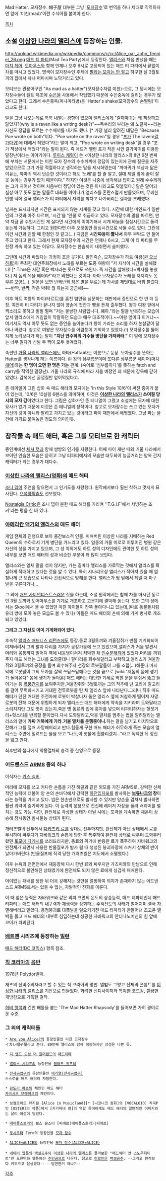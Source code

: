 Mad Hatter. 모자장수. 帽子屋
대부분 그냥 '[[모자 장수|모자장수]]'로 번역을 하나 제대로 직역하자면 앞에 '미친(mad)'이란 수식어를 붙여야 한다.

[[목차]]

== 소설 [[이상한 나라의 앨리스]]에 등장하는 인물. ==
http://upload.wikimedia.org/wikipedia/commons/c/cc/Alice_par_John_Tenniel_26.png
[[매드 티 파티]](Mad Tea Party)에서 등장한다. [[앨리스]]와 처음 만났을 때는 [[마치 헤어]], [[도마우스]]와 함께 언제나 오후 6시로 고정되어 있는 매드 티 파티에서 끝없이 차를 마시고 있었다.
명색이 모자장수인 주제에 [[하라는 공부는 안 하고|팔라는 모자는 안 팔고]] 허구한 날 3월토끼의 집에서 차나 퍼마시며 노닥거리고 있다.

모티브는 관용어구인 "As mad as a hatter"(모자장수처럼 미친)-으로, 그 당시에는 모자장수들이 펠트 제조에 [[수은]]을 사용해서 작업했기 때문에 수은중독에 걸리는 경우가 많았다고 한다. 그래서 수은중독(미나마타병)을 'Hatter's shake(모자장수의 손떨림)'이라고도 한다.

말을 그냥 나오는데로 툭툭 내뱉는 경향이 있으며 앨리스에게 "갈까마귀는 왜 책상하고 닮았지?(why is a raven like a writing desk?)"~~독수리의 부리는 왜 노랄까~~라는 자신도 정답을 모르는 수수께끼를 내기도 했다. [* 가장 널리 알려진 대답은 "Because Poe wrote on both"이다. "Poe wrote on the raven"일 경우 "[[에드거 앨런 포|포]]가 The raven([[갈까마귀#s-2|갈가마귀]])에 대해서 적었다"라는 말이 되고, "Poe wrote on writing desk"일 경우 "포가 책상에서 적었다"라는 말이 된다. 즉 에드거 앨런 포가 적은 시인 갈가마귀를 이용한 말장난이라는 이야기이다. [[루이스 캐럴]]이 쓴 <이상한 나라의 앨리스>의 8만 6천 번째에 부치는 서문에서는 미친 모자 장수의 수수께끼에 정답이 있는지에 관해 질문을 자주 받았으므로 그가 가장 적절하다고 생각하는 답을 제시하였는데 "까마귀가 책상과 닮은 이유는, 까마귀 역시 단순한 것이라고 해도 '노래'를 할 줄 알고, 절대 제일 앞에 끝이 잘못 놓이는 경우가 없기 때문이다." 하지만 이것은 나중에 생각해낸 답이고 원래 수수께끼는 그가 지어낸 것이며 처음부터 정답이 있는 것은 아니라고도 덧붙였다.] 말은 말이되 실상 아무 뜻도 없는 말들로 대화를 이어나가 앨리스를 혼란스럽게 만들었으며, 무례한 언행 덕에 결국 앨리스가 티 파티에서 자리를 박차고 나가버리는 결과를 초래했다.

날짜는 표시되지만 시간은 표시되지 않는 시계를 갖고 있다. 시간에 대한 마인드가 일반인의 그것과 아주 다르며, '시간'을 '인물'로 취급하고 있다. 모자장수의 말을 따르면, 만약 지금 곧 수업시간인 게 싫다면 시간에게 이야기해서 시계 바늘을 점심시간으로 돌려놓는게 가능하다. 그리고 원한다면 아주 오랫동안 점심시간으로 놔둘 수도 있다.
그런데 이건 시간과 친할 때 한정인 것 같고(…) 지금은 '''시간쨔응이 뿔나서''' 아무 부탁도 안 들어주고 있다고 한다. 그래서 현재 모자장수의 시간은 언제나 6시고, 그게 이 티 파티를 무한정 계속 하고 있는 이유다. 모자장수는 한숨까지 내쉬면서 슬퍼했다.

그런데 시간과 싸웠다는 과정이 조금 웃기다. 말인즉슨, 모자장수가 하트 여왕([[퀸 오브 하트]])이 주최한 대연주회장에서 노래를 부르는 도중 여왕이 "저 자식이 시간을 살해했다! [* Time은 시간 혹은 박자라는 뜻으로도 쓰인다. 즉 시간을 살해했다=박자를 놓쳤다.] 저 놈의 목을 베어라!"라고 외쳤다는 것이다. 아마 모자장수가 노래를 지지리도 못 부른 모양(…). 원문을 보면 [[반짝반짝 작은 별]]을 부르는데 가사를 제멋대로 바꿔 불렀다. ~~반짝, 반짝, 작은 박쥐! 뭘 하는지 궁금해!~~

이후 하트 여왕의 파이(타르트)를 훔친 범인을 심문하는 재판에서 증인으로 한 번 더 등장. 여전히 티 파티가 끝나지 않아 양손에 찻잔과 빵을 든채 출두했다. 왕과 여왕 앞에서 찍소리도 못하고 벌벌 떨며 "저는 불쌍한 사람입니다, 폐하."라는 말을 반복하는 모습이 앞서 앨리스에게 거침없이 막말하던 모습과 매우 대조적이다.~~여왕 앞이다 이거냐~~ 여기서도 역시 아무 뜻도 없는 증언을 늘어놓다가 왕이 가라는 소리를 하자 쏜살같이 달아나 버렸다.
참고로 여왕은 모자장수를 어렴풋이 기억하고 있었다.(!) 모자장수를 뚫어지게 노려보다가 하는 말이 '''"지난 연주회의 가수들 명단을 가져와라."''' 이 말에 모자장수는 너무 떨다가 신발 두 짝이 모두 벗겨졌다.

속편인 [[거울 나라의 앨리스]]에도 하타(Hatta)라는 이름으로 등장. 모자장수를 뜻하는 Hatter를 생각나게 하는 이름이다. 흰 왕의 심부름꾼이며 또다른 심부름꾼 헤이어([[마치 헤어]])와는 '''한 명이 오면 한 명은 가는''' 관계. (숙어로 '심부름하다'를 뜻하는 fatch and carry를 직역한 말장난).
거울 나라의 규칙에 따라 지을 예정인 죄 때문에 감옥에 갇혀 있었다. 감옥에선 굴껍질만 얻어먹었다고.

존 테이얼이 그린 삽화 속 매드 해터의 모자에는 'In this Style 10/6'이 써진 종이가 붙어 있는데, 10/6은 10실링 6펜스를 의미하며, 이것은 '''[[이상한 나라의 앨리스]]가 쓰여질 당시의 모자 값'''이었다고 한다. 그림은 삽화가인 존 테니얼이 그렸고 소설에는 모자에 대한 묘사가 없기 때문에 이것은 존 테니얼의 창작이다.
참고로 모자장수는 쓰고 있는 모자가 자신의 것이 아니라 팔려고 가지고 있는 것이라고 파이 재판에서 해명했다. 그냥 파는 물건에 가격표 붙여놓은 정도의 의미인듯.
== 창작물 속 매드 해터, 혹은 그를 모티브로 한 캐릭터 ==
동인계에선 [[체셔 캣]]과 함께 쌍방의 인기를 자랑한다. 어째 파이 재판 때와 거울 나라에서 보이던 안습한 모습은 묻히고 그냥 티파티에서의 모습만 대두되어 능글거리는 양복 간지 캐릭터가 되는 경우가 대다수.

=== [[이상한 나라의 앨리스(영화)]]의 매드 해터 ===
[[조니 뎁]]이 주연을 맡으면서 그 인기도를 자랑했다. 원작에서보다 훨씬 착하고 멋지게 묘사된다. [[으쓱쿵짝춤]]도 선보였다.

[[Nostalgia Critic]]은 조니 뎁이 분한 매드 해터를 가리켜 ''T.G.I.F'에서 서빙하는 조커'라는 평을 한 바 있다. 

=== [[아메리칸 맥기의 앨리스]]의 매드 해터 ===
게임 전체의 진행으로 보아 중간보스격 인물. 미쳐버린 이상한 나라를 지배하는 Red Queen의 수하로서 기계 병단을 거느리고 있다. 일종의 거울 미로로 이루어진 병원 같은 자신의 성을 가지고 있으며, 그 성 이외에도 하트 성의 디자인에도 관여한 듯 하트 성의 내부를 보면 매드 해터의 성과 비슷한 부분이 꽤 많이 보인다. 

앨리스와는 일체 말을 섞지 않지만, 가는 길마다 앨리스를 가로막는 것에서 앨리스를 확실하게 적대하고 있다는 것을 알 수 있다. 특히 시나리오상 앨리스가 작아져 있을 때 엄청나게 큰 모습으로 나타나 간접적으로 방해를 한다. 앨리스가 땅 밑에서 헤맬 때 마구 발을 구른다거나...

그 외에 [[매드 사이언티스트]]스러운 짓을 하는데, 소설 원작에서는 함께 차를 마시던 동료인 3월 토끼와 도어마우스를 기계로 개조하고 고문기에 결박해 놓는다. 또한 그의 성에서는 Skool에서 볼 수 있었던 미친 아이들이 잔뜩 돌아다니고 있는데,(따로 동물들처럼 유리 방에 모아 놓은 모습도 볼 수 있다) 이들은 매드 해터의 손에 의해 기계 병사로 개조되고 있었다.

'''그리고 그 자신도 이미 기계화되어 있다.'''

후속작 [[앨리스 매드니스 리턴즈]]에도 등장.동료 3월토끼와 겨울잠쥐가 반쯤 기계화되어 미쳐버려서 그의 팔과 다리를 가져가 공장가동에 쓰고 있었으며,앨리스가 처음 발견시 머리와 몸통까지 떨어져 벽에 내동댕이쳐져 처박힌 채 [[인수분해]]되어 있었다.머리를 끼워주자 매드 해터는 그녀를 도와줄테니 팔다리를 회수해달라고 부탁하고,앨리스가 겨울잠쥐와 3월토끼의 공장을 돌며 회수해주자 천장의 로봇팔들이 그를 조립(…)해준다.마지막에 로봇팔이 그의 모자를 살짝 쓰담쓰담해주는 것을 끝으로 [wiki:"저놈의 몸에 생기가 돌아온다" 몸에 생기가 돌아온] 매드 해터는 대단한 기세로 막힌 문을 부숴서 뚫고 들어가는 등 [[폭풍간지]]를 보여주지만,겨울잠쥐와 3월토끼는 그의 척추에 난 고리에 갈고리를 걸어 무력화시키고 거대한 전투로봇을 탄 채 앨리스 앞에 나타난다.그러나 직후 매드해터가 던진 거대한 주전자에 로봇이 박살나자 둘은 앨리스 옆에 처참하게 떨어져 사망.로봇의 잔해 때문에 위험하게 되자 앨리스는 매드 해터에게 약속을 지키라며 도와달라고 소리치지만 그도 맛이 갔는지,죽은 옛 동료의 입에 홍차를 넣으며 티파티하자는 헛짓거리+헛소리를 반복할 뿐이었다.다시 도와달라고,악몽 열차를 멈추는 법을 알려달라는 앨리스의 말에 '''가짜 거북에게 가라.거울 열차를 운행중이니.'''하는 말을 남기고 마지막으로 잔해가 그를 덮쳐 사망해버리고 만다.힘들게 구한 매드 해터가 허무하게 죽는 모습에 앨리스는 주변에 밀려드는 물을 보고 "나도,이 찻물에 휩쓸리겠지…"라고 독백한 뒤 정신을 잃고 만다.

최후반의 챕터에서 악몽열차의 승객 중 한명으로 등장.

=== 어드밴스드 [[ARMS]] 중의 하나 ===
이식자는 [[키스 실버]].

머리에 모자를 쓰고 커다란 손톱을 가진 해골과 같은 외모를 가진 ARMS로, 강력한 신체적인 능력에 더불어 양 손의 손바닥에서 강력한 [[하전입자포]]를 발사하는 '''[[브류나크]]의 창'''이라는 능력을 가지고 있다. 빔은 한손만으로도 발사할 수 있지만 양손을 겹쳐서 발사하면 훨씬 위력이 증가하게 된다. 이 능력의 응용으로 전신에 레이저 자장을 둘러 배리어를 펼치는 것도 가능. 다만, 완전체로 각성한 상태가 아닐 시에는 포격을 계속하면 체온이 상승해 잠시동안 발사불능 상태가 된다.


개러즈벨의 전투에서 [[다카츠키 료]]를 상대로 전투하지만, 완전체가 아닌 상태에서 료를 무시하며 싸우다가 [[자바워크]]의 손톱에 당한 후 폭주하여 완전체 상태로 싸우며 도와주러 왔던 [[토모에 다케시]]를 쓰러뜨리지만, 동료의 위기에 반응한 료가 폭주하여 자바워크의 완전체가 되면서 사용한 반물질포가 발사 될 때 생성된 붕괴자장에 스쳐서 상체의 반이 날아가버린다.(반물질포에 직격 당한 개러즈벨은 지도에서 소멸했다.)

이후 뉴욕의 전면전에서 재등장해 다시 한번 료와 싸우지만 가츠미와의 만남으로 인해 정신적으로 불안해진 상태였기에 완전체도 되지 않은 료에게 싱겁게 패배한다. 

어이없는 패배를 당한 뒤 더욱 강해지는 것만을 열망하여 의지가 존재하지 않는 어드밴스드 ARMS로서는 있을 수 없는, 자발적인 진화를 이룬다. 

이 때 얻은 능력은 자바워크와 같은 외피 표면의 온도의 상승능력, 매드 티파티인데 매드 티파티는 매드 해터의 내구력과 재생력을 상회하는 주객전도의 사태가 벌어지며 결국 자멸해버리고 말았다. 용점붕괴로 대폭발을 일으키기전 매드 티파티가 만들어낸 초고온 열벽을 뚫고 매드 해터의 내부로 침입하는데 성공한 자바워크의 안티나노머신의 힘 앞에 코어가 파괴된다.

=== [[배트맨]] 시리즈에 등장하는 [[빌런]] ===
[[매드 해터(DC 코믹스)]] 항목 참조.
=== [[칙 코리아]]의 [[음반]] ===
1978년 Polydor발매.

재즈의 신비주의자라고 할 수 있는 칙 코리아의 명반.
앨범도 그렇고 전체의 콘셉트를 [[이상한 나라의 앨리스]]를 기반으로 만들었다. 화려한 신디사이져와 특이한 코드감, 깔끔한 개방감으로 가득한 걸작. 

[[허비 행콕]]과 건반 배틀을 붙는 'The Mad Hatter Rhapsody'를 들어보면 가히 경이로운 수준.

=== 그 외의 캐릭터들 ===
 * [[Are you Alice|Are you Alice?]]의 등장인물인 미친 모자장수
 イカレ帽子屋라고 쓴다. 89번째 앨리스와 함께 행동하지만 상성은 나쁜 듯.

 * [[디 엔드 오브 더 원더랜드]]의 [[매드하타]]

 * [[앨리스 시리즈]]의 등장인물 [[블러드 듀프레]]

 * [[천사금렵구]]의 등장인물인 [[베리얼(천사금렵구)]]
 스스로를 매드 해터라 자칭한다.

 * [[판도라 하츠]]의 체인인 매드 해터
 [[쟈크시즈 브레이크]]의 체인이다.

 * 보컬로이드 뮤지컬 [Alice in Musicland][* [니코니코 동화]의 [VOCALOID] 작곡P인 [OSTER]의 작품]에서 [카가미네 린]의 역할 특이하게도 매드 해터의 일반적인 이미지와는 달리 여성이 맡았다.

 * [[메이플스토리]]의 보스 몬스터 [피에르(메이플스토리)|피에르]

 * [[무시우타]] Zero의 등장인물 [[모자 장수]]

 * [[ALICE=ALICE]]의 등장인물 [[모자 장수(ALICE=ALICE)]]
 
 * [[네이버 웹툰]]의 [[백설공주]]와 [[이상한 나라의 앨리스]]를 콜라보한 "매드해터 앤 스노우화이트"란 도전만화 웹툰에선 [[주인공]]으로 나온다, 참고로 [[히로인]]은 [[백설공주]]. --그리고 원작보다 키도크고 잘생겼다-- --당연한거 아냐?--

[[각주]]

